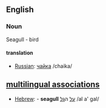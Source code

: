 ==English==

===Noun===
Seagull - bird

====translation====
*[[Russian]]: [[:ru:чайка|чайка]] /chaika/

==[[multilingual associations]]==
*[[Hebrew]]: - '''seagull''' [[:he:על|על]] ה[[:he:גל|גל]] /al a' gal/